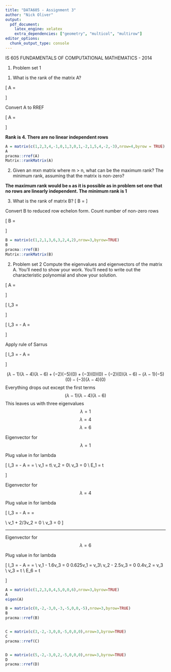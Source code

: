 ```yaml
---
title: "DATA605 - Assignment 3"
author: "Nick Oliver"
output:
  pdf_document:
    latex_engine: xelatex
    extra_dependencies: ["geometry", "multicol", "multirow"]
editor_options: 
  chunk_output_type: console
---
```



IS 605 FUNDAMENTALS OF COMPUTATIONAL MATHEMATICS - 2014


1. Problem set 1 

(1) What is the rank of the matrix A?

\[
A = \begin{bmatrix}
1&2&3&4\\
−1&0&1&3\\
0&1&−2&1\\
5&4&−2&−3
\end{bmatrix}
\]

Convert A to RREF

\[
A = \begin{bmatrix}
1&2&3&4\\
−1&0&1&3\\
0&1&−2&1\\
5&4&−2&−3
\end{bmatrix} \xrightarrow{RREF} 
\begin{bmatrix}
1&0&0&0\\
0&1&0&0\\
0&0&1&0\\
0&0&0&1
\end{bmatrix}
\]

**Rank is 4. There are no linear independent rows**

```r
A = matrix(c(1,2,3,4,-1,0,1,3,0,1,-2,1,5,4,-2,-3),nrow=4,byrow = TRUE)
A
pracma::rref(A)
Matrix::rankMatrix(A)
```

(2) Given an mxn matrix where m > n, what can be the maximum rank? The minimum rank, assuming that the matrix is non-zero?

**The maximum rank would be `m` as it is possible as in problem set one that no rows are linearly independent. The minimum rank is 1**

(3) What is the rank of matrix B?
\[
B = \begin{bmatrix}
1&2&1\\
3&6&3\\
2&4&2
\end{bmatrix}
\]

Convert B to reduced row echelon form. Count number of non-zero rows

\[
B = \begin{bmatrix}
1&2&1\\
3&6&3\\
2&4&2
\end{bmatrix} \xrightarrow{RREF}
\begin{bmatrix}
1&2&1\\
0&0&0\\
0&0&0
\end{bmatrix}
\]
```r
B = matrix(c(1,2,1,3,6,3,2,4,2),nrow=3,byrow=TRUE)
B
pracma::rref(B)
Matrix::rankMatrix(B)
```

2. Problem set 2
Compute the eigenvalues and eigenvectors of the matrix A. You’ll need to show your work. You’ll need to write out the characteristic polynomial and show your solution.

\[
A = \begin{bmatrix}
1&2&3\\
0&4&5\\
0&0&6
\end{bmatrix}
\]

\[
\lambda I_3 =
\begin{bmatrix}
\lambda & 0 & 0 \\ 
0 & \lambda & 0 \\
0 & 0 & \lambda
\end{bmatrix}
\]

\[
\lambda I_3 = - A = 
\begin{bmatrix}
\lambda-1 & -2 & -3 \\
0 & \lambda-4 & -5 \\
0 & 0 & \lambda-6
\end{bmatrix}
\]

Apply rule of Sarrus

\[
\lambda I_3 = - A = 
\begin{bmatrix}
\lambda-1 & -2 & -3 \\
0 & \lambda-4 & -5 \\
0 & 0 & \lambda-6
\end{bmatrix}
\begin{matrix}
\lambda-1 & -2 \\
0 & \lambda-4 \\
0 & 0
\end{matrix}
\]

$$
(\lambda-1 )(\lambda-4)(\lambda-6) + (-2)(-5)(0) + (-3)(0)(0) - (-2)(0)(\lambda-6) - (\lambda-1)(-5)(0) - (-3)(\lambda-4)(0)
$$
Everything drops out except the first terms
$$
(\lambda-1 )(\lambda-4)(\lambda-6)
$$
This leaves us with three eigenvalues 
$$\lambda = 1$$
$$\lambda = 4$$
$$\lambda = 6$$


Eigenvector for $$\lambda = 1$$

Plug value in for lambda

\[
\lambda I_3 = - A = 
\begin{bmatrix}
0 & -2 & -3 \\
0 & -3 & -5 \\
0 & 0 & -5
\end{bmatrix} \xrightarrow{RREF} 
\begin{bmatrix}
0 & 1 & 0 \\
0 & 0 & 1 \\
0 & 0 & 0
\end{bmatrix}
\begin{bmatrix}
v_1\\v_2\\v_3
\end{bmatrix} =
\begin{bmatrix}
0\\0\\0
\end{bmatrix}
\\
v_1 = t\\
v_2 = 0\\
v_3 = 0
\\
E_1 = t \begin{bmatrix}1\\0\\0\end{bmatrix}
\]

Eigenvector for $$\lambda = 4$$

Plug value in for lambda

\[
\lambda I_3 = - A = 
\begin{bmatrix}
3 & -2 & -3 \\
0 & 0 & -5 \\
0 & 0 & 2
\end{bmatrix} \xrightarrow{RREF} 
\begin{bmatrix}
1 & 2/3 & 0 \\
0 & 0 & 1 \\
0 & 0 & 0
\end{bmatrix}
\begin{bmatrix}
v_1\\v_2\\v_3
\end{bmatrix} =
\begin{bmatrix}
0\\0\\0
\end{bmatrix}
\\
v_1 + 2/3v_2 = 0 \\
v_3 = 0
\]

---

Eigenvector for $$\lambda = 6$$

Plug value in for lambda

\[
\lambda I_3 = - A = \begin{bmatrix}
5 & -2 & -3 \\
0 & 2 & -5 \\
0 & 0 & 0
\end{bmatrix} \xrightarrow{RREF} 
\begin{bmatrix}
1 & 0 & -1.6 \\
0 & 1 & -2.5 \\
0 & 0 & 0
\end{bmatrix}
\begin{bmatrix}
v_1\\v_2\\v_3
\end{bmatrix} =
\begin{bmatrix}
0\\0\\0
\end{bmatrix}
\\
v_1 - 1.6v_3 = 0 \rightarrow 0.625v_1 = v_3\\
v_2 - 2.5v_3 = 0 \rightarrow 0.4v_2 = v_3 \\
v_3 = t
\\
E_6 = t \begin{bmatrix} 0.625\\0.4\\0\end{bmatrix}
\]

```r
A = matrix(c(1,2,3,0,4,5,0,0,6),nrow=3,byrow=TRUE)
A
eigen(A)

B = matrix(c(0,-2,-3,0,-3,-5,0,0,-5),nrow=3,byrow=TRUE)
B
pracma::rref(B)


C = matrix(c(3,-2,-3,0,0,-5,0,0,0),nrow=3,byrow=TRUE)
C
pracma::rref(C)


D = matrix(c(5,-2,-3,0,2,-5,0,0,0),nrow=3,byrow=TRUE)
D
pracma::rref(D)
```